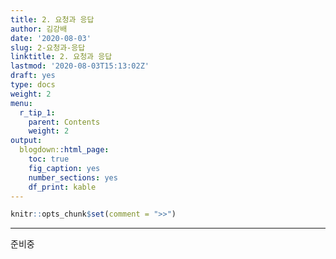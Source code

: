 ```yaml
---
title: 2. 요청과 응답
author: 김강배
date: '2020-08-03'
slug: 2-요청과-응답
linktitle: 2. 요청과 응답
lastmod: '2020-08-03T15:13:02Z'
draft: yes
type: docs
weight: 2
menu:
  r_tip_1:
    parent: Contents
    weight: 2
output:
  blogdown::html_page:
    toc: true
    fig_caption: yes
    number_sections: yes
    df_print: kable
---
```


```r
knitr::opts_chunk$set(comment = ">>")
```

---


준비중